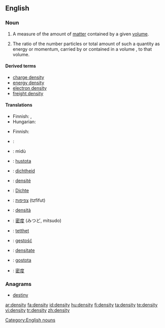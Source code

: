 {{wikipedia}}
==English==

===Noun===
{{en-noun|pl=densities}}

# {{physics}} A measure of the amount of [[matter]] contained by a given [[volume]].
# The ratio of the number particles or total amount of such a quantity as energy or momentum, carried by or contained in a volume , to that volume.

====Derived terms====
{{top}}
* [[charge density]]
* [[energy density]]
* [[electron density]]
* [[freight density]]
{{bottom}}

====Translations====
{{trans-top|physics: amount of matter contained by a given volume}}
* Finnish: {{t|fi|tiheys}}, {{t|fi|ominaispaino}}
* Hungarian: {{t|hu|sűrűség}}
{{trans-mid}}
{{trans-bottom}}

{{trans-top|number of particles or other quantity contained by a given volume}}
* Finnish: {{t|fi|tiheys}}
{{trans-mid}}
{{trans-bottom}}

{{checktrans-top}}
* {{ttbc|Arabic}}: {{ARchar|[[كثافة]]}}
* {{ttbc|Chinese}}: mìdù
* {{ttbc|Czech}}: [[hustota]] {{f}}
* {{ttbc|Dutch}}: [[dichtheid]]
* {{ttbc|French}}: [[densité]] {{f}}
* {{ttbc|German}}: [[Dichte]]
* {{ttbc|Hebrew}}: [[צפיפות]] (tzfifut) {{f}}
{{trans-mid}}
* {{ttbc|Italian}}: [[densità]] {{f}}
* {{ttbc|Japanese}}: [[密度]] (みつど, mitsudo)
* {{ttbc|Norwegian}}: [[tetthet]] {{f}}
* {{ttbc|Polish}}: [[gęstość]] {{f}}
* {{ttbc|Romanian}}: [[densitate]] {{f}}
* {{ttbc|Slovene}}: [[gostota]] {{f}}
* {{ttbc|Chinese}}: [[密度]] {{f}}
{{trans-bottom}}

===Anagrams===
* [[destiny]]

[[Category:English nouns]]

[[ar:density]]
[[fa:density]]
[[id:density]]
[[hu:density]]
[[fi:density]]
[[ta:density]]
[[te:density]]
[[vi:density]]
[[tr:density]]
[[zh:density]]